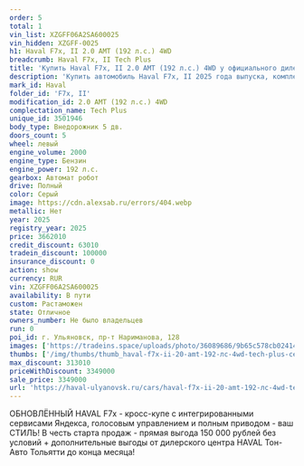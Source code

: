 ```yaml
---
order: 5
total: 1
vin_list: XZGFF06A2SA600025
vin_hidden: XZGFF-0025
h1: Haval F7x, II 2.0 AMT (192 л.с.) 4WD
breadcrumb: Haval F7x, II Tech Plus
title: 'Купить Haval F7x, II 2.0 AMT (192 л.с.) 4WD у официального дилера в Ульяновске'
description: 'Купить автомобиль Haval F7x, II 2025 года выпуска, комплектация Tech Plus, цвет - Серый, двигатель - 2.0 AMT (192 л.с.) 4WD у официального дилера в г. Ульяновск. Стоимость данного автомобиля Haval F7x, II – 3349000'
mark_id: Haval
folder_id: 'F7x, II'
modification_id: 2.0 AMT (192 л.с.) 4WD
complectation_name: Tech Plus
unique_id: 3501946
body_type: Внедорожник 5 дв.
doors_count: 5
wheel: левый
engine_volume: 2000
engine_type: Бензин
engine_power: 192 л.с.
gearbox: Автомат робот
drive: Полный
color: Серый
image: https://cdn.alexsab.ru/errors/404.webp
metallic: Нет
year: 2025
registry_year: 2025
price: 3662010
credit_discount: 63010
tradein_discount: 100000
insurance_discount: 0
action: show
currency: RUR
vin: XZGFF06A2SA600025
availability: В пути
custom: Растаможен
state: Отличное
owners_number: Не было владельцев
run: 0
poi_id: г. Ульяновск, пр-т Нариманова, 128
images: ['https://tradeins.space/uploads/photo/36089686/9b65c578cb02414a5da61f33565cb1a0.JPG', 'https://tradeins.space/uploads/photo/36089687/1a0111f189f369af773c744c1e765089.JPG', 'https://tradeins.space/uploads/photo/36089688/2d3c15b27af7d3b1e2b45a01816a9eb9.JPG', 'https://tradeins.space/uploads/photo/36089689/07f58613139daf40d3f2fac867bdda7b.JPG']
thumbs: ['/img/thumbs/thumb_haval-f7x-ii-20-amt-192-лс-4wd-tech-plus-серый-2025_cb1a0_0.webp', '/img/thumbs/thumb_haval-f7x-ii-20-amt-192-лс-4wd-tech-plus-серый-2025_65089_1.webp', '/img/thumbs/thumb_haval-f7x-ii-20-amt-192-лс-4wd-tech-plus-серый-2025_a9eb9_2.webp', '/img/thumbs/thumb_haval-f7x-ii-20-amt-192-лс-4wd-tech-plus-серый-2025_dda7b_3.webp']
max_discount: 313010
priceWithDiscount: 3349000
sale_price: 3349000
url: 'https://haval-ulyanovsk.ru/cars/haval-f7x-ii-20-amt-192-лс-4wd-tech-plus-серый-2025/'
---
```

<p>
 ОБНОВЛЁННЫЙ HAVAL F7x - кросс-купе с интегрированными сервисами Яндекса, голосовым управлением и полным приводом - ваш СТИЛЬ! В честь старта продаж - прямая выгода 150 000 рублей без условий + дополнительные выгоды от дилерского центра HAVAL Тон-Авто Тольятти до конца месяца!
</p>
<p>
</p>
<p>
</p>
